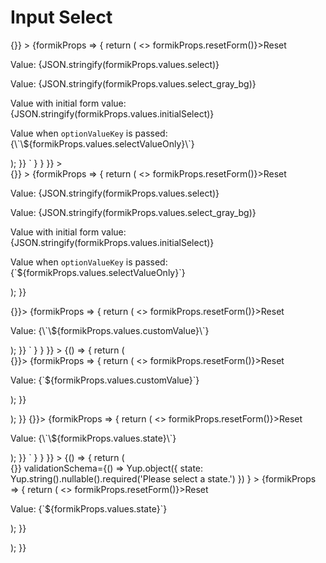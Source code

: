 
<Meta title="Input Select" component={InputSelect} />

# Input Select

<Canvas>
  <Story
    name="Input Select"
    parameters={{
      docs: {
        source: {
          code: dedent`
          <Form
            enableReinitialize={true}
            initialValues={{
              select: undefined,
              select_gray_bg: undefined,
              initialSelect: { label: 'Option 1', value: 1 },
              selectValueOnly: 2
            }}
            onSubmit={() => {}}
          >
            {formikProps => {
              return (
                <>
                  <ButtonOutline onClick={() => formikProps.resetForm()}>Reset</ButtonOutline>
                  <p className="lc-mb-8">Value: {JSON.stringify(formikProps.values.select)}</p>
                  <InputSelect
                    label="Select Option"
                    name="select"
                    options={[
                      { label: 'Option 1', value: 1 },
                      { label: 'Option 2', value: 2 },
                      { label: 'Option 3', value: 3 }
                    ]}
                    formikProps={formikProps}
                  />
                  <div className="lc-p-16 lc-bg-gray lc-text-white">
                    <p className="lc-mb-8">Value: {JSON.stringify(formikProps.values.select_gray_bg)}</p>
                    <InputSelect
                      labelPlacement="above"
                      label="Select Option"
                      name="select_gray_bg"
                      options={[
                        { label: 'Option 1', value: 1 },
                        { label: 'Option 2', value: 2 },
                        { label: 'Option 3', value: 3 }
                      ]}
                      formikProps={formikProps}
                    />
                  </div>
                  <p className="lc-mb-8">
                    Value with initial form value: {JSON.stringify(formikProps.values.initialSelect)}
                  </p>
                  <InputSelect
                    label="Select Option"
                    name="initialSelect"
                    options={[
                      { label: 'Option 1', value: 1 },
                      { label: 'Option 2', value: 2 },
                      { label: 'Option 3', value: 3 }
                    ]}
                    formikProps={formikProps}
                  />
                  <p className="lc-my-8">
                    Value when <code>optionValueKey</code> is passed: {\`\${formikProps.values.selectValueOnly}\`}
                  </p>
                  <InputSelect
                    label="Select Option"
                    name="selectValueOnly"
                    optionValueKey="value"
                    options={[
                      { label: 'Option 1', value: 1 },
                      { label: 'Option 2', value: 2 },
                      { label: 'Option 3', value: 3 }
                    ]}
                    formikProps={formikProps}
                  />
                </>
              );
            }}
          </Form>`
        }
      }
    }}
  >
    <div className="input-select-story">
      <Form
        enableReinitialize={true}
        initialValues={{
          select: undefined,
          select_gray_bg: undefined,
          initialSelect: { label: 'Option 1', value: 1 },
          selectValueOnly: 2
        }}
        onSubmit={() => {}}
      >
        {formikProps => {
          return (
            <>
              <ButtonOutline onClick={() => formikProps.resetForm()}>Reset</ButtonOutline>
              <p className="lc-mb-8">Value: {JSON.stringify(formikProps.values.select)}</p>
              <InputSelect
                label="Select Option"
                name="select"
                options={[
                  { label: 'Option 1', value: 1 },
                  { label: 'Option 2', value: 2 },
                  { label: 'Option 3', value: 3 }
                ]}
                formikProps={formikProps}
              />
              <div className="lc-p-16 lc-bg-gray lc-text-white">
                <p className="lc-mb-8">Value: {JSON.stringify(formikProps.values.select_gray_bg)}</p>
                <InputSelect
                  labelPlacement="above"
                  label="Select Option"
                  name="select_gray_bg"
                  options={[
                    { label: 'Option 1', value: 1 },
                    { label: 'Option 2', value: 2 },
                    { label: 'Option 3', value: 3 }
                  ]}
                  formikProps={formikProps}
                />
              </div>
              <p className="lc-mb-8">
                Value with initial form value: {JSON.stringify(formikProps.values.initialSelect)}
              </p>
              <InputSelect
                label="Select Option"
                name="initialSelect"
                options={[
                  { label: 'Option 1', value: 1 },
                  { label: 'Option 2', value: 2 },
                  { label: 'Option 3', value: 3 }
                ]}
                formikProps={formikProps}
              />
              <p className="lc-my-8">
                Value when <code>optionValueKey</code> is passed: {`${formikProps.values.selectValueOnly}`}
              </p>
              <InputSelect
                label="Select Option"
                name="selectValueOnly"
                optionValueKey="value"
                options={[
                  { label: 'Option 1', value: 1 },
                  { label: 'Option 2', value: 2 },
                  { label: 'Option 3', value: 3 }
                ]}
                formikProps={formikProps}
              />
            </>
          );
        }}
      </Form>
    </div>
  </Story>
  <Story
    name="Input Select with Custom Input Value"
    parameters={{
      docs: {
        source: {
          code: dedent`
          <Form enableReinitialize={true} initialValues={{ customValue: undefined }} onSubmit={() => {}}>
            {formikProps => {
              return (
                <>
                  <ButtonOutline onClick={() => formikProps.resetForm()}>Reset</ButtonOutline>
                  <p className="lc-my-8">Value: {\`\${formikProps.values.customValue}\`}</p>
                  <InputSelect
                    label="Select Custom Value"
                    name="customValue"
                    optionValueKey="value"
                    options={[
                      { label: 'Option 1', value: '1' },
                      { label: 'Option 2', value: '2' },
                      { label: 'Option 3', value: '3' }
                    ]}
                    formikProps={formikProps}
                    allowCreateOption={true}
                  />
                </>
              );
            }}
          </Form>`
        }
      }
    }}
  >
    {() => {
      return (
        <div className="input-form-story">
          <Form enableReinitialize={true} initialValues={{ customValue: undefined }} onSubmit={() => {}}>
            {formikProps => {
              return (
                <>
                  <ButtonOutline onClick={() => formikProps.resetForm()}>Reset</ButtonOutline>
                  <p className="lc-my-8">Value: {`${formikProps.values.customValue}`}</p>
                  <InputSelect
                    label="Select Custom Value"
                    name="customValue"
                    options={[
                      { label: 'Option 1', value: '1' },
                      { label: 'Option 2', value: '2' },
                      { label: 'Option 3', value: '3' }
                    ]}
                    formikProps={formikProps}
                    allowCreateOption={true}
                    autocompleteConfig={{ multiple: true }}
                  />
                </>
              );
            }}
          </Form>
        </div>
      );
    }}
  </Story>
  <Story
    name="US State Select"
    parameters={{
      docs: {
        source: {
          code: dedent`
          <Form enableReinitialize={true} initialValues={{ state: undefined }} onSubmit={() => {}}>
            {formikProps => {
              return (
                <>
                  <ButtonOutline onClick={() => formikProps.resetForm()}>Reset</ButtonOutline>
                  <p className="lc-my-8">Value: {\`\${formikProps.values.state}\`}</p>
                  <InputSelect
                    label="State"
                    name="state"
                    optionLabelKey="name"
                    optionValueKey="code"
                    options={usStates}
                    formikProps={formikProps}
                  />
                </>
              );
            }}
          </Form>`
        }
      }
    }}
  >
    {() => {
      return (
        <div className="input-form-story">
          <Form
            enableReinitialize={true}
            initialValues={{ state: [] }}
            onSubmit={() => {}}
            validationSchema={() =>
              Yup.object({
                state: Yup.string().nullable().required('Please select a state.')
              })
            }
          >
            {formikProps => {
              return (
                <>
                  <ButtonOutline onClick={() => formikProps.resetForm()}>Reset</ButtonOutline>
                  <p className="lc-my-8">Value: {`${formikProps.values.state}`}</p>
                  <InputSelect
                    label="State"
                    name="state"
                    optionLabelKey="name"
                    optionValueKey="code"
                    options={usStates}
                    formikProps={formikProps}
                    autocompleteConfig={{ disableClearable: false, multiple: true }}
                  />
                </>
              );
            }}
          </Form>
        </div>
      );
    }}
  </Story>
  <ArgsTable of={InputSelect} />
</Canvas>
